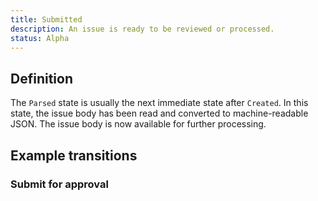 ```yaml
---
title: Submitted
description: An issue is ready to be reviewed or processed.
status: Alpha
---
```



## Definition

The `Parsed` state is usually the next immediate state after `Created`. In this
state, the issue body has been read and converted to machine-readable JSON. The
issue body is now available for further processing.

## Example transitions

### Submit for approval
